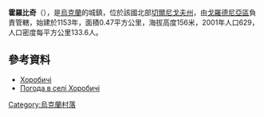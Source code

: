 {{coord|52|1|27|N|31|30|44|E|scale:100000|display=title}}

'''霍羅比奇'''（{{lang-uk|Хоробичі}}），是[[烏克蘭|烏克蘭]]的城鎮，位於該國北部[[切爾尼戈夫州|切爾尼戈夫州]]，由[[戈羅德尼亞區|戈羅德尼亞區]]負責管轄，始建於1153年，面積0.47平方公里，海拔高度156米，2001年人口629，人口密度每平方公里133.6人。

==參考資料==
*[http://w1.c1.rada.gov.ua/pls/z7502/A005?rdat1=11.03.2012&rf7571=39911 Хоробичі]{{dead link|date=2018年5月 |bot=InternetArchiveBot |fix-attempted=yes }}
* [http://weather.in.ua/ua/chernigovskaja/27492 Погода в селі Хоробичі] {{Wayback|url=http://weather.in.ua/ua/chernigovskaja/27492 |date=20201024231533 }}

{{Ukraine-geo-stub}}
[[Category:烏克蘭村落|Category:烏克蘭村落]]